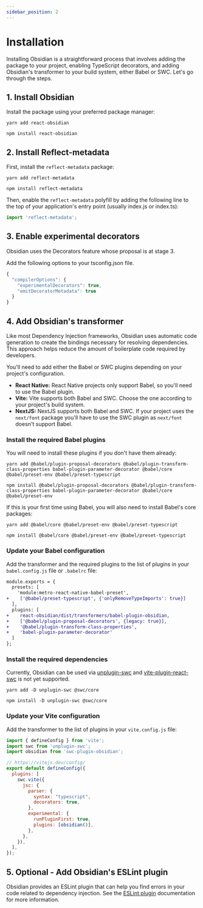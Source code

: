 ```yaml
---
sidebar_position: 2
---
```



# Installation
Installing Obsidian is a straightforward process that involves adding the package to your project, enabling TypeScript decorators, and adding Obsidian's transformer to your build system, either Babel or SWC. Let's go through the steps.

## 1. Install Obsidian
Install the package using your preferred package manager:

<Tabs>
  <TabItem value="yarn" label="Yarn" default>

  ```shell
  yarn add react-obsidian
  ```

  </TabItem>
  <TabItem value="npm" label="NPM" default>

  ```shell
  npm install react-obsidian
  ```

  </TabItem>

</Tabs>

## 2. Install Reflect-metadata
First, install the `reflect-metadata` package:

<Tabs>
  <TabItem value="yarn" label="Yarn" default>

  ```shell
  yarn add reflect-metadata
  ```

  </TabItem>
  <TabItem value="npm" label="NPM" default>

  ```shell
  npm install reflect-metadata
  ```
  </TabItem>

</Tabs>

Then, enable the `reflect-metadata` polyfill by adding the following line to the top of your application's entry point (usually index.js or index.ts):

```js
import 'reflect-metadata';
```

## 3. Enable experimental decorators
Obsidian uses the Decorators feature whose proposal is at stage 3.

Add the following options to your tsconfig.json file.

```js
{
  "compilerOptions": {
    "experimentalDecorators": true,
    "emitDecoratorMetadata": true
  }
}
```

## 4. Add Obsidian's transformer
Like most Dependency Injection frameworks, Obsidian uses automatic code generation to create the bindings necessary for resolving dependencies. This approach helps reduce the amount of boilerplate code required by developers.

You'll need to add either the Babel or SWC plugins depending on your project's configuration.
* **React Native:** React Native projects only support Babel, so you'll need to use the Babel plugin.
* **Vite:** Vite supports both Babel and SWC. Choose the one according to your project's build system.
* **NextJS:** NextJS supports both Babel and SWC. If your project uses the `next/font` package you'll have to use the SWC plugin as `next/font` doesn't support Babel.

<Tabs>
  <TabItem value="babel" label="Babel (React Native or Vite + Babel)" default>

### Install the required Babel plugins

You will need to install these plugins if you don't have them already:
<Tabs>
  <TabItem value="yarn" label="Yarn" default>

  ```shell
  yarn add @babel/plugin-proposal-decorators @babel/plugin-transform-class-properties babel-plugin-parameter-decorator @babel/core @babel/preset-env @babel/preset-typescript
  ```

  </TabItem>
  <TabItem value="npm" label="NPM" default>

  ```shell
  npm install @babel/plugin-proposal-decorators @babel/plugin-transform-class-properties babel-plugin-parameter-decorator @babel/core @babel/preset-env
  ```

  </TabItem>
</Tabs>

If this is your first time using Babel, you will also need to install Babel's core packages:

<Tabs>
  <TabItem value="yarn" label="Yarn" default>

  ```shell
  yarn add @babel/core @babel/preset-env @babel/preset-typescript
  ```
  </TabItem>
  <TabItem value="npm" label="NPM" default>

  ```shell
  npm install @babel/core @babel/preset-env @babel/preset-typescript
  ```
  </TabItem>
</Tabs>

### Update your Babel configuration

Add the transformer and the required plugins to the list of plugins in your `babel.config.js` file or `.babelrc` file:

```diff
module.exports = {
  presets: [
    'module:metro-react-native-babel-preset',
+    ['@babel/preset-typescript', {'onlyRemoveTypeImports': true}]
  ],
  plugins: [
+    react-obsidian/dist/transformers/babel-plugin-obsidian,
+    ['@babel/plugin-proposal-decorators', {legacy: true}],
+    '@babel/plugin-transform-class-properties',
+    'babel-plugin-parameter-decorator'
  ]
};
```

  </TabItem>
  <TabItem value="swc" label="SWC (Vite + SWC)">

### Install the required dependencies
Currently, Obsidian can be used via [unplugin-swc](https://github.com/unplugin/unplugin-swc) and [vite-plugin-react-swc](https://github.com/vitejs/vite-plugin-react-swc/) is not yet supported.

<Tabs>
  <TabItem value="yarn" label="Yarn" default>

  ```shell
  yarn add -D unplugin-swc @swc/core
  ```
  </TabItem>
  <TabItem value="npm" label="NPM" default>

  ```shell
  npm install -D unplugin-swc @swc/core
  ```
  </TabItem>
</Tabs>

### Update your Vite configuration
Add the transformer to the list of plugins in your `vite.config.js` file:

```js title="vite.config.js"
import { defineConfig } from 'vite';
import swc from 'unplugin-swc';
import obsidian from 'swc-plugin-obsidian';

// https://vitejs.dev/config/
export default defineConfig({
  plugins: [
    swc.vite({
      jsc: {
        parser: {
          syntax: "typescript",
          decorators: true,
        },
        experimental: {
          runPluginFirst: true,
          plugins: [obsidian()],
        },
      },
    }),
  ],
});
```

  </TabItem>
</Tabs>

## 5. Optional - Add Obsidian's ESLint plugin
Obsidian provides an ESLint plugin that can help you find errors in your code related to dependency injection. See the [ESLint plugin](/docs/documentation/meta/eslint) documentation for more information.


